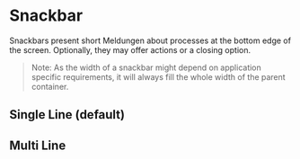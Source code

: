 
<Meta title="Elements/snackbar/Snackbar" />

# Snackbar

Snackbars present short Meldungen about processes at the bottom edge of the
screen. Optionally, they may offer actions or a closing option.

> Note: As the width of a snackbar might depend on application specific
> requirements, it will always fill the whole width of the parent container.

## Single Line (default)

<Canvas of={AlertStories.SingleLine} />

## Multi Line

<Canvas of={AlertStories.MultiLine} />
